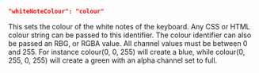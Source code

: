 ```json
"whiteNoteColour": "colour"
```
This sets the colour of the white notes of the keyboard. Any CSS or HTML colour string can be passed to this identifier. The colour identifier can also be passed an RBG, or RGBA value. All channel values must be between 0 and 255. For instance colour(0, 0, 255) will create a blue, while colour(0, 255, 0, 255) will create a green with an alpha channel set to full.
